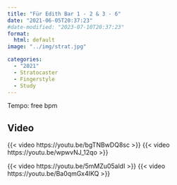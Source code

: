 ```yaml
---
title: "Für Edith Bar 1 - 2 & 3 - 6"
date: "2021-06-05T20:37:23"
#date-modified: "2023-07-10T20:37:23"
format: 
  html: default
image: "../img/strat.jpg"

categories:
  - "2021"
  - Stratocaster
  - Fingerstyle
  - Study
---
```

Tempo: free bpm

## Video

{{< video https://youtu.be/bgTNBwDQ8sc >}}
{{< video https://youtu.be/wpwvNJ_12qo >}}

{{< video https://youtu.be/5mMZu05aldI >}}
{{< video https://youtu.be/Ba0qmGx4IKQ >}}

